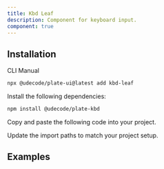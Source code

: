 ```yaml
---
title: Kbd Leaf
description: Component for keyboard input.
component: true
---
```


<ComponentPreview name="playground-demo" id="kbd" />

## Installation

<Tabs defaultValue="cli">

<TabsList>
<TabsTrigger value="cli">CLI</TabsTrigger>
<TabsTrigger value="manual">Manual</TabsTrigger>
</TabsList>
<TabsContent value="cli">

```bash
npx @udecode/plate-ui@latest add kbd-leaf
```

</TabsContent>

<TabsContent value="manual">

<Steps>

<Step>

Install the following dependencies:

```bash
npm install @udecode/plate-kbd
```

</Step>

<Step>

Copy and paste the following code into your project.

</Step>

<ComponentSource name="kbd-leaf" />

<Step>

Update the import paths to match your project setup.

</Step>

</Steps>

</TabsContent>

</Tabs>

## Examples

<ComponentSource src="../../templates/plate-playground-template/src/lib/plate/plate-plugins.ts" />
